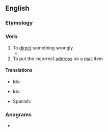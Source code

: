 ==English==

===Etymology===
{{prefix|en|mis|direct}}

===Verb===
{{en-verb}}

# To [[direct]] something wrongly
#* {{quote-journal
|date=21 August 2012
|first=Ed
|last=Pilkington
|title=Death penalty on trial: should Reggie Clemons live or die?
|newspaper=The Guardian
|url=http://www.guardian.co.uk/world/2012/aug/21/death-penalty-trial-reggie-clemons?newsfeed=true
|page=
|passage=In this account of events, the cards were stacked against Clemons from the beginning. His appeal lawyers have argued that he was physically beaten into making a confession, the jury was wrongfully selected and '''misdirected''', and his conviction largely achieved on individual testimony with no supporting forensic evidence presented.}}
# To put the incorrect [[address]] on a [[mail]] item

====Translations====
{{trans-top|To direct something wrongly}}
* Ido: {{t|io|misdirektar}}
{{trans-mid}}
{{trans-bottom}}

{{trans-top|To put the incorrect address on a mail item}}
* Ido: {{t|io|misadresizar}}
{{trans-mid}}
* Spanish: {{t|es|poner mal la dirección}}
{{trans-bottom}}

===Anagrams===
* {{anagrams|en|creditism|miscredit}}